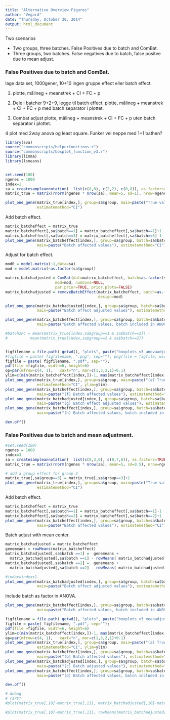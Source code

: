 ```yaml
---
title: "Alternative Overview Figures"
author: "Vegard"
date: "Thursday, October 30, 2014"
output: html_document
---
```



Two scenarios

- Two groups, three batches. False Positives due to batch and ComBat.
- Three groups, two batches. False negatives due to batch, false positve due to mean adjust.



### False Positives due to batch and ComBat.

lage data set, 1000gener, 10+10
ingen gruppe effect eller batch effect.

1. plotte, målineg + meanstrek + CI + FC + p

2.
Dele i batcher 9+2+9, legge til batch effect.
plotte, målineg + meanstrek + CI + FC + p med batch separator i plottet.

3. Combat adjust
plotte, målineg + meanstrek + CI + FC + p uten batch separator i plottet.

4 plot med 2way anova og least square. Funker vel neppe med 1+1 bathen?

```r
library(sva)
source("commonscripts/helperfunctions.r")
source("commonscripts/boxplot_function_v3.r")
library(limma)
library(lsmeans)


set.seed(100)
ngenes = 1000
index=1
sa = createsampleannotation(  list(c(8,0), c(2,2), c(0,8)), as.factors=TRUE)
matrix_true = matrix(rnorm(ngenes * nrow(sa), mean=5, sd=1), nrow=ngenes, ncol=nrow(sa))

```


```r
plot_one_gene(matrix_true[index,], group=sa$group, main=paste("True values"),
              estimatemethod="CI")
```


Add batch effect.
```r
matrix_batcheffect = matrix_true
matrix_batcheffect[,sa$batch==1] = matrix_batcheffect[,sa$batch==1]+1
matrix_batcheffect[,sa$batch==3] = matrix_batcheffect[,sa$batch==3]-1
plot_one_gene(matrix_batcheffect[index,], group=sa$group, batch=sa$batch,
              main=paste("Batch affected values"), estimatemethod="CI")
```

Adjust for batch effect.
```r

mod0 = model.matrix(~1,data=sa)
mod = model.matrix(~as.factor(sa$group))

matrix_batchadjusted = ComBat(dat=matrix_batcheffect, batch=as.factor(sa$batch), 
                      mod=mod, numCovs=NULL, 
                      par.prior=TRUE, prior.plots=FALSE)
matrix_batchadjusted = removeBatchEffect(matrix_batcheffect, batch=as.factor(sa$batch),
                                         design=mod)

plot_one_gene(matrix_batchadjusted[index,], group=sa$group, batch=sa$batch,
              main=paste("Batch effect adjusted values"), estimatemethod="CI")
```

```r
plot_one_gene(matrix_batcheffect[index,], group=sa$group, batch=sa$batch,
              main=paste("Batch affected values, batch included in ANOVA"),estimatemethod="lsmeans")

```


```r
#batch2FC = mean(matrix_true[index,sa$group==1 & sa$batch==2]) - 
#          mean(matrix_true[index,sa$group==2 & sa$batch==2])


figfilename = file.path( getwd(), "plots", paste("boxplots_v3_anovaadjusted", sep=""))
#figfile = paste( figfilename, ".png", sep=""); png(file = figfile, width=1600, height=800)
figfile = paste( figfilename, ".pdf", sep=""); 
pdf(file =figfile, width=6, height=6)
op=par(mfrow=c(4, 1),   xaxt="n", mar=c(1,3,2,1)+0.1)
ylim=c(min(matrix_batcheffect[index,])-1, max(matrix_batcheffect[index,])+1)
plot_one_gene(matrix_true[index,], group=sa$group, main=paste("(e) True values"),
              estimatemethod="CI", ylim=ylim)
plot_one_gene(matrix_batcheffect[index,], group=sa$group, batch=sa$batch,
              main=paste("(f) Batch affected values"), estimatemethod="CI", ylim=ylim)
plot_one_gene(matrix_batchadjusted[index,], group=sa$group, batch=sa$batch,
              main=paste("(g) Batch effect adjusted values"), estimatemethod="CI", ylim=ylim)
plot_one_gene(matrix_batcheffect[index,], group=sa$group, batch=sa$batch, ylim=ylim,
              main=paste("(h) Batch affected values, batch included in ANOVA"),estimatemethod="lsmeans")

dev.off()


```



### False Positives due to batch and mean adjustment.

```r

#set.seed(100)
ngenes = 1000
index=3
sa = createsampleannotation(  list(c(8,3,0), c(0,7,8)), as.factors=TRUE)
matrix_true = matrix(rnorm(ngenes * nrow(sa), mean=5, sd=0.5), nrow=ngenes, ncol=nrow(sa))

# add a group effect for group 3
matrix_true[,sa$group==3] = matrix_true[,sa$group==3]+2
plot_one_gene(matrix_true[index,], group=sa$group, main=paste("True values"),
              estimatemethod="CI")

```

Add batch effect.
```r
matrix_batcheffect = matrix_true
matrix_batcheffect[,sa$batch==1] = matrix_batcheffect[,sa$batch==1]-1
matrix_batcheffect[,sa$batch==2] = matrix_batcheffect[,sa$batch==2]+1
plot_one_gene(matrix_batcheffect[index,], group=sa$group, batch=sa$batch,
              main=paste("Batch affected values"), estimatemethod="CI")
```

Batch adjust with mean center.

```r
matrix_batchadjusted = matrix_batcheffect
genemeans = rowMeans(matrix_batcheffect)
matrix_batchadjusted[,sa$batch ==1] =  genemeans +
  matrix_batchadjusted[,sa$batch ==1] - rowMeans( matrix_batchadjusted[,sa$batch ==1])
matrix_batchadjusted[,sa$batch ==2] =  genemeans + 
  matrix_batchadjusted[,sa$batch ==2] - rowMeans( matrix_batchadjusted[,sa$batch ==2])

#index=index+1
plot_one_gene(matrix_batchadjusted[index,], group=sa$group, batch=sa$batch,
              main=paste("Batch effect adjusted values"), estimatemethod="CI")
```



Include batch as factor in ANOVA.
```r
plot_one_gene(matrix_batcheffect[index,], group=sa$group, batch=sa$batch,
              main=paste("Batch affected values, batch included in ANOVA"),estimatemethod="lsmeans")

```





```r


figfilename = file.path( getwd(), "plots", paste("boxplots_v3_meanadjusted" , sep=""))
figfile = paste( figfilename, ".pdf", sep=""); 
pdf(file =figfile, width=6, height=6)
ylim=c(min(matrix_batcheffect[index,])-1, max(matrix_batcheffect[index,])+1)
op=par(mfrow=c(4, 1),   xaxt="n", mar=c(1,3,2,1)+0.1)
plot_one_gene(matrix_true[index,], group=sa$group, main=paste("(a) True values"),
              estimatemethod="CI", ylim=ylim)
plot_one_gene(matrix_batcheffect[index,], group=sa$group, batch=sa$batch,
              main=paste("(b) Batch affected values"), estimatemethod="CI", ylim=ylim)
plot_one_gene(matrix_batchadjusted[index,], group=sa$group, batch=sa$batch,
              main=paste("(c) Batch adjusted values"), estimatemethod="CI", ylim=ylim)
plot_one_gene(matrix_batcheffect[index,], group=sa$group, batch=sa$batch, ylim=ylim,
              main=paste("(d) Batch affected values, batch included in ANOVA"),estimatemethod="lsmeans")

dev.off()


```





```r
# debug
# rart?
#plot(matrix_true[,10]-matrix_true[,11], matrix_batchadjusted[,10]-matrix_batchadjusted[,11])

#plot(matrix_true[,10]-matrix_true[,11], rowMeans(matrix_batchadjusted[,1:10])-rowMeans(matrix_batchadjusted[,11:20]))

```


